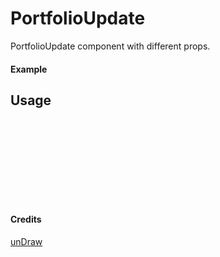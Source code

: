
<Meta of={PortfolioUpdate} title="unDraw/PortfolioUpdate" />

# PortfolioUpdate

PortfolioUpdate component with different props.

#### Example

<Canvas of={PortfolioUpdate.Primary} />

## Usage

```ts
import { PortfolioUpdate } from "yadl-ui";

const Example = () => {
  return (
      <PortfolioUpdate />
  );
};

export default Example;
```

#### Credits
[unDraw](https://undraw.co/illustrations)
